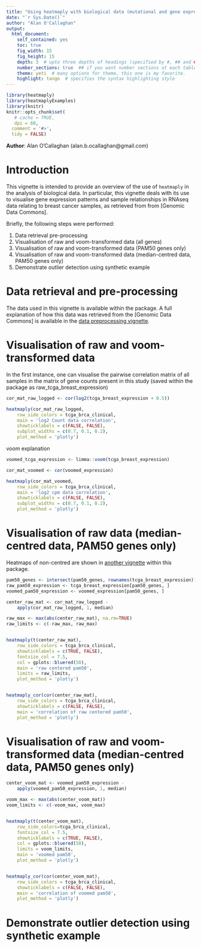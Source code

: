 ```yaml
---
title: "Using heatmaply with biological data (mutational and gene expression data)"
date: "`r Sys.Date()`"
author: "Alan O'Callaghan"
output:
  html_document:
    self_contained: yes
    toc: true
    fig_width: 15
    fig_height: 15
    depth: 3  # upto three depths of headings (specified by #, ## and ###)  
    number_sections: true  ## if you want number sections at each table header
    theme: yeti  # many options for theme, this one is my favorite.
    highlight: tango  # specifies the syntax highlighting style
---
```

<!--
%\VignetteEngine{knitr::rmarkdown}
%\VignetteIndexEntry{Using heatmaply with biological data}
-->


```r
library(heatmaply)
library(heatmaplyExamples)
library(knitr)
knitr::opts_chunk$set(
   # cache = TRUE,
   dpi = 60,
  comment = '#>',
  tidy = FALSE)

```
**Author**: Alan O'Callaghan (alan.b.ocallaghan@gmail.com)




Introduction
============

This vignette is intended to provide an overview of the use of
`heatmaply` in the analysis of biological data. In particular, 
this vignette deals with its use to visualise gene expression 
patterns and sample relationships in 
RNAseq data relating to breast cancer samples,
as retrieved from from [Genomic Data Commons].

Briefly, the following steps were performed:

1. Data retrieval pre-processing
2. Visualisation of raw and voom-transformed data (all genes)
3. Visualisation of raw and voom-transformed data (PAM50 genes only)
4. Visualisation of raw and voom-transformed data 
  (median-centred data, PAM50 genes only)
5. Demonstrate outlier detection using synthetic example

[Genomics Data Commons]: https://gdc.cancer.gov/


Data retrieval and pre-processing
=================================
The data used in this vignette is available within the package. 
A full explanation of how this data was retrieved from the 
[Genomic Data Commons] is available in the [data preprocessing vignette].


[Genomics Data Commons]: https://gdc.cancer.gov/
[data preprocessing vignette]: data_preprocessing.html


Visualisation of raw and voom-transformed data
==============================================
In the first instance, one can visualise the pairwise correlation matrix of 
all samples in the matrix of gene counts present in this study (saved
within the package as raw_tcga_breast_expression)


```r
cor_mat_raw_logged <- cor(log2(tcga_breast_expression + 0.5))

heatmaply(cor_mat_raw_logged, 
    row_side_colors = tcga_brca_clinical,
    main = 'log2 Count data correlation',
    showticklabels = c(FALSE, FALSE),
    subplot_widths = c(0.7, 0.1, 0.2),
    plot_method = 'plotly')

```
voom explanation

```r

voomed_tcga_expression <- limma::voom(tcga_breast_expression)

cor_mat_voomed <- cor(voomed_expression)

heatmaply(cor_mat_voomed, 
    row_side_colors = tcga_brca_clinical,
    main = 'log2 cpm data correlation',
    showticklabels = c(FALSE, FALSE),
    subplot_widths = c(0.7, 0.1, 0.2),
    plot_method = 'plotly')

```



Visualisation of raw data (median-centred data, PAM50 genes only)
=================================================================
Heatmaps of non-centred are shown in [another vignette](non_centred_heatmaps.html) within this package.


```r
pam50_genes <- intersect(pam50_genes, rownames(tcga_breast_expression))
raw_pam50_expression <- tcga_breast_expression[pam50_genes, ]
voomed_pam50_expression <- voomed_expression[pam50_genes, ]

center_raw_mat <- cor_mat_raw_logged - 
    apply(cor_mat_raw_logged, 1, median)

raw_max <- max(abs(center_raw_mat), na.rm=TRUE)
raw_limits <- c(-raw_max, raw_max)


heatmaply(t(center_raw_mat), 
    row_side_colors = tcga_brca_clinical,
    showticklabels = c(TRUE, FALSE),
    fontsize_col = 7.5,
    col = gplots::bluered(50),
    main = 'raw centered pam50',
    limits = raw_limits,
    plot_method = 'plotly')


heatmaply_cor(cor(center_raw_mat), 
    row_side_colors = tcga_brca_clinical,
    showticklabels = c(FALSE, FALSE),
    main = 'correlation of raw centered pam50',
    plot_method = 'plotly')


```

Visualisation of raw and voom-transformed data (median-centred data, PAM50 genes only)
======================================================================================


```r
center_voom_mat <- voomed_pam50_expression - 
    apply(voomed_pam50_expression, 1, median)

voom_max <- max(abs(center_voom_mat))
voom_limits <- c(-voom_max, voom_max)


heatmaply(t(center_voom_mat), 
    row_side_colors=tcga_brca_clinical,
    fontsize_col = 7.5,
    showticklabels = c(TRUE, FALSE),
    col = gplots::bluered(50),
    limits = voom_limits,
    main = 'voomed pam50',
    plot_method = 'plotly')


heatmaply_cor(cor(center_voom_mat), 
    row_side_colors = tcga_brca_clinical,
    showticklabels = c(FALSE, FALSE),
    main = 'correlation of voomed pam50',
    plot_method = 'plotly')

```


Demonstrate outlier detection using synthetic example
=====================================================
